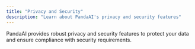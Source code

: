 ```yaml
---
title: "Privacy and Security"
description: "Learn about PandaAI's privacy and security features"
---
```


PandaAI provides robust privacy and security features to protect your data and ensure compliance with security requirements.
